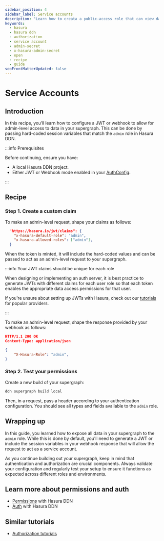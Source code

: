 ```yaml
---
sidebar_position: 4
sidebar_label: Service accounts
description: "Learn how to creata a public-access role that can view data without authentication."
keywords:
  - hasura
  - hasura ddn
  - authorization
  - service account
  - admin-secret
  - x-hasura-admin-secret
  - open
  - recipe
  - guide
seoFrontMatterUpdated: false
---
```



# Service Accounts

## Introduction

In this recipe, you'll learn how to configure a JWT or webhook to allow for admin-level access to data in your
supergraph. This can be done by passing hard-coded session variables that match the `admin` role in Hasura DDN.

:::info Prerequisites

Before continuing, ensure you have:

- A local Hasura DDN project.
- Either JWT or Webhook mode enabled in your [AuthConfig](/supergraph-modeling/auth-config.mdx).

:::

## Recipe

### Step 1. Create a custom claim

<Tabs className="auth-tabs">
  <TabItem value="jwt" label="JWT">
To make an admin-level request, shape your claims as follows:

```json
  "https://hasura.io/jwt/claims": {
    "x-hasura-default-role": "admin",
    "x-hasura-allowed-roles": ["admin"],
  }
```

When the token is minted, it will include the hard-coded values and can be passed to act as an admin-level request to
your supergraph.

:::info Your JWT claims should be unique for each role

When designing or implementing an auth server, it is best practice to generate JWTs with different claims for each user
role so that each token enables the appropriate data access permissions for that user.

If you're unsure about setting up JWTs with Hasura, check out our
[tutorials](/auth/jwt/tutorials/integrations/index.mdx) for popular providers.

:::

  </TabItem>
  <TabItem value="webhook" label="Webhook">
To make an admin-level request, shape the response provided by your webhook as follows:

```json
HTTP/1.1 200 OK
Content-Type: application/json

{
    "X-Hasura-Role": "admin",
}
```

  </TabItem>
</Tabs>

### Step 2. Test your permissions

Create a new build of your supergraph:

```sh
ddn supergraph build local
```

Then, in a request, pass a header according to your authentication configuration. You should see all types and fields
available to the `admin` role.

## Wrapping up

In this guide, you learned how to expose all data in your supergraph to the `admin` role. While this is done by default,
you'll need to generate a JWT or include the session variables in your webhook response that will allow the request to
act as a service account.

As you continue building out your supergraph, keep in mind that authentication and authorization are crucial components.
Always validate your configuration and regularly test your setup to ensure it functions as expected across different
roles and environments.

## Learn more about permissions and auth

- [Permissions](/auth/permissions/index.mdx) with Hasura DDN
- [Auth](/auth/overview.mdx) with Hasura DDN

## Similar tutorials

- [Authorization tutorials](/auth/permissions/tutorials/index.mdx)
